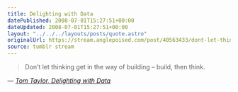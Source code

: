```yaml
---
title: Delighting with Data
datePublished: 2008-07-01T15:27:51+00:00
dateUpdated: 2008-07-01T15:27:51+00:00
layout: "../../../layouts/posts/quote.astro"
originalUrl: https://stream.anglepoised.com/post/40563433/dont-let-thinking-get-in-the-way-of-building
source: tumblr stream
---
```


> Don’t let thinking get in the way of building &#8211; build, then think.

— <cite>[Tom Taylor, _Delighting with Data_](http://www.tomtaylor.co.uk/talks/delighting-with-data/)</cite>
